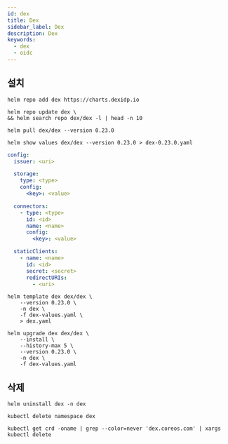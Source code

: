 ```yaml
---
id: dex
title: Dex
sidebar_label: Dex
description: Dex
keywords:
  - dex
  - oidc
---
```


## 설치

```shell
helm repo add dex https://charts.dexidp.io
```

```shell
helm repo update dex \
&& helm search repo dex/dex -l | head -n 10
```

```shell
helm pull dex/dex --version 0.23.0
```

```shell
helm show values dex/dex --version 0.23.0 > dex-0.23.0.yaml
```

```yaml title="dex-values.yaml"
config:
  issuer: <uri>

  storage:
    type: <type>
    config:
      <key>: <value>

  connectors:
    - type: <type>
      id: <id>
      name: <name>
      config:
        <key>: <value>

  staticClients:
    - name: <name>
      id: <id>
      secret: <secret>
      redirectURIs:
        - <uri>
```

```shell
helm template dex dex/dex \
    --version 0.23.0 \
    -n dex \
    -f dex-values.yaml \
    > dex.yaml
```

```shell
helm upgrade dex dex/dex \
    --install \
    --history-max 5 \
    --version 0.23.0 \
    -n dex \
    -f dex-values.yaml
```

## 삭제

```shell
helm uninstall dex -n dex
```

```shell
kubectl delete namespace dex
```

```shell
kubectl get crd -oname | grep --color=never 'dex.coreos.com' | xargs kubectl delete
```
